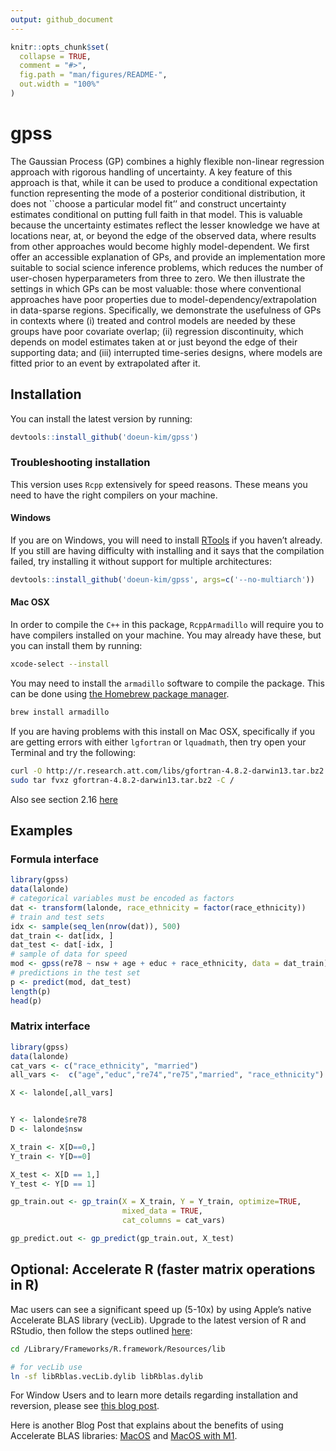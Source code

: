 ```yaml
---
output: github_document
---
```


<!-- README.md is generated from README.Rmd. Please edit that file -->

```r
knitr::opts_chunk$set(
  collapse = TRUE,
  comment = "#>",
  fig.path = "man/figures/README-",
  out.width = "100%"
)
```

# gpss

<!-- badges: start -->
<!-- badges: end -->

The Gaussian Process (GP) combines a highly flexible non-linear regression approach with rigorous handling of uncertainty. A key feature of this approach is that, while it can be used to produce a conditional expectation function representing the mode of a posterior conditional distribution, it does not ``choose a particular model fit'' and construct uncertainty estimates conditional on putting full faith in that model. This is valuable because the uncertainty estimates reflect the lesser knowledge we have at locations near, at, or beyond the edge of the observed data, where results from other approaches would become highly model-dependent. We first offer an accessible explanation of GPs, and provide an implementation more suitable to social science inference problems, which reduces the number of user-chosen hyperparameters from three to zero. We then illustrate the settings in which GPs can be most valuable: those where conventional approaches have poor properties due to model-dependency/extrapolation in data-sparse regions. Specifically, we demonstrate the usefulness of GPs in contexts where (i) treated and control models are needed by these groups have poor covariate overlap; (ii) regression discontinuity, which depends on model estimates taken at or just beyond the edge of their supporting data; and (iii) interrupted time-series designs, where models are fitted prior to an event by extrapolated after it. 

## Installation

You can install the latest version by running:
```R
devtools::install_github('doeun-kim/gpss')
```
### Troubleshooting installation

This version uses `Rcpp` extensively for speed reasons. These means you need to have the right compilers on your machine.

#### Windows
If you are on Windows, you will need to install [RTools](https://cran.r-project.org/bin/windows/Rtools/) if you haven't already. If you still are having difficulty with installing and it says that the compilation failed, try installing it without support for multiple architectures:
```R
devtools::install_github('doeun-kim/gpss', args=c('--no-multiarch'))
```

#### Mac OSX

In order to compile the `C++` in this package, `RcppArmadillo` will require you to have compilers installed on your machine. You may already have these, but you can install them by running:

```bash
xcode-select --install
```

You may need to install the `armadillo` software to compile the package. This can be done using [the Homebrew package manager](https://brew.sh/).

```bash
brew install armadillo
```

If you are having problems with this install on Mac OSX, specifically if you are getting errors with either `lgfortran` or `lquadmath`, then try open your Terminal and try the following:

```bash
curl -O http://r.research.att.com/libs/gfortran-4.8.2-darwin13.tar.bz2
sudo tar fvxz gfortran-4.8.2-darwin13.tar.bz2 -C /
```

Also see section 2.16 [here](http://dirk.eddelbuettel.com/code/rcpp/Rcpp-FAQ.pdf)

## Examples

### Formula interface


```r
library(gpss)
data(lalonde)
# categorical variables must be encoded as factors
dat <- transform(lalonde, race_ethnicity = factor(race_ethnicity))
# train and test sets
idx <- sample(seq_len(nrow(dat)), 500)
dat_train <- dat[idx, ]
dat_test <- dat[-idx, ]
# sample of data for speed
mod <- gpss(re78 ~ nsw + age + educ + race_ethnicity, data = dat_train)
# predictions in the test set
p <- predict(mod, dat_test)
length(p)
head(p)
```

### Matrix interface

```r
library(gpss)
data(lalonde)
cat_vars <- c("race_ethnicity", "married")
all_vars <-  c("age","educ","re74","re75","married", "race_ethnicity")

X <- lalonde[,all_vars]


Y <- lalonde$re78
D <- lalonde$nsw

X_train <- X[D==0,]
Y_train <- Y[D==0]

X_test <- X[D == 1,]
Y_test <- Y[D == 1]

gp_train.out <- gp_train(X = X_train, Y = Y_train, optimize=TRUE,
                         mixed_data = TRUE, 
                         cat_columns = cat_vars)

gp_predict.out <- gp_predict(gp_train.out, X_test)
```


## Optional: Accelerate R (faster matrix operations in R)
Mac users can see a significant speed up (5-10x) by using Apple's native Accelerate BLAS library (vecLib).
Upgrade to the latest version of R and RStudio, then follow the steps outlined [here](https://cran.r-project.org/bin/macosx/RMacOSX-FAQ.html#Which-BLAS-is-used-and-how-can-it-be-changed_003f):

```bash
cd /Library/Frameworks/R.framework/Resources/lib

# for vecLib use
ln -sf libRblas.vecLib.dylib libRblas.dylib
```

For Window Users and to learn more details regarding installation and reversion, please see [this blog post](https://higgicd.github.io/posts/accelerating_r/). 

Here is another Blog Post that explains about the benefits of using Accelerate BLAS libraries: [MacOS](https://mpopov.com/blog/2019/06/04/faster-matrix-math-in-r-on-macos/) and [MacOS with M1](https://mpopov.com/blog/2021/10/10/even-faster-matrix-math-in-r-on-macos-with-m1/).
